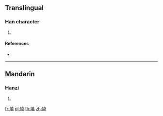 {{character info/new}}
==Translingual==

===Han character===
{{Han char|rn=170|rad=阜|as=12|sn=15|four=74211|canj=NLGGU}}

# {{defn|Han|sort=阜12}}

====References====
* {{Han ref|kx=1360.190|dkj=41844|hdz=64156.090|uh=96A2|ud=38562|bh=E8AB|bd=59563}}

----

==Mandarin==

===Hanzi===
{{cmn-hanzi|pin=[[rào]] ([[rao4]])|wg=jao<sup>4</sup>}}

# {{defn|lang=cmn|sort=阜12}}

[[fr:隢]]
[[pl:隢]]
[[th:隢]]
[[zh:隢]]
